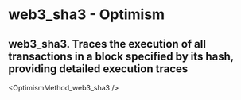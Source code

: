 # web3_sha3 - Optimism

## web3_sha3. Traces the execution of all transactions in a block specified by its hash, providing detailed execution traces


<OptimismMethod_web3_sha3 />
